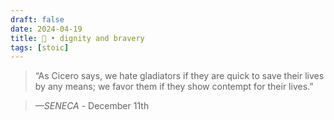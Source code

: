 ```yaml
---
draft: false 
date: 2024-04-19
title: 🗿 • dignity and bravery
tags: [stoic]
---
```


>  “As Cicero says, we hate gladiators if they are quick to save their lives by any means; we favor them if they show contempt for their lives.”

> *—SENECA* - December 11th